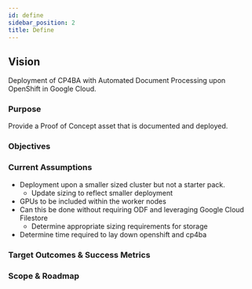 ```yaml
---
id: define
sidebar_position: 2
title: Define
---
```

## Vision

Deployment of CP4BA with Automated Document Processing upon OpenShift in Google Cloud.

### Purpose

Provide a Proof of Concept asset that is documented and deployed.

### Objectives

### Current Assumptions

- Deployment upon a smaller sized cluster but not a starter pack.
  - Update sizing to reflect smaller deployment
- GPUs to be included within the worker nodes
- Can this be done without requiring ODF and leveraging Google Cloud Filestore
  - Determine appropriate sizing requirements for storage
- Determine time required to lay down openshift and cp4ba

### Target Outcomes & Success Metrics

### Scope & Roadmap

